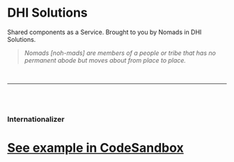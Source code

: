 
<Meta title="Internationalizer" />

# DHI Solutions

Shared components as a Service. Brought to you by Nomads in DHI Solutions.

> _Nomads [noh-mads] are members of a people or tribe that has no permanent abode but moves about from place to place._

<br />

---

<br />
<br />

### Internationalizer

# [See example in CodeSandbox](https://codesandbox.io/s/Shell-basic-nu76d)
